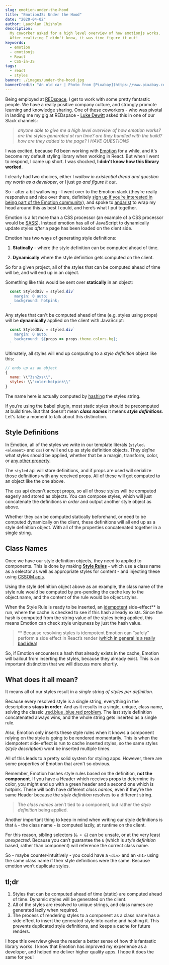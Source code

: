 ```yaml
---
slug: emotion-under-the-hood
title: "EmotionJS: Under the Hood"
date: "2020-04-02"
author: Lauchlan Chisholm
description:
  My coworker asked for a high level overview of how emotionjs works.
  After realizing I didn't know, it was time figure it out!
keywords:
  - emotion
  - emotionjs
  - React
  - CSS-in-JS
tags:
  - react
  - styles
banner: ./images/under-the-hood.jpg
bannerCredit: "An old car | Photo from [Pixabay](https://www.pixabay.com)"
---
```


Being employed at [REDspace](https://www.redspace.com/), I get to work with some pretty fantastic people. We have a really positive company culture, and strongly promote learning and knowledge sharing. One of these coworkers - who was pivotal in landing me my gig at REDspace - [Luke Dewitt](https://github.com/whatadewitt) asked this in one of our Slack channels:

> *anyone able to give me a high level overview of how emotion works? are the styles generated at run time? are they bundled with the build? how are they added to the page? I HAVE QUESTIONS*

I was excited, because I'd been working with [Emotion](https://emotion.sh/docs/introduction) for a while, and it's become my default styling library when working in React. But when I went to respond, I came up short. I was shocked, **I didn't know how this library worked**.

I clearly had two choices, either I _wallow in existential dread and question my worth as a developer_, or I just _go and figure it out_.

So - after a bit wallowing - I went over to the Emotion slack (they’re really responsive and nice over there, definitely [sign up if you’re interested in being part of the Emotion community](https://emotion-slack.now.sh/)), and spoke to [andarist](https://github.com/andarist) to wrap my head around this as best I could, and here’s what I put together.

Emotion is a lot more than a CSS processor (an example of a CSS processor would be [SASS](https://sass-lang.com/)). Instead emotion has all of JavaScript to dynamically update styles _after_ a page has been loaded on the clent side.

Emotion has two ways of generating style definitions:

1. **Statically** - where the style definition can be computed ahead of time.

2. **Dynamically** where the style definition gets computed on the client.

So for a given project, all of the styles that can be computed ahead of time will be, and will end up in an object.

Something like this would be sent over **statically** in an object:

```jsx
  const StyledDiv = styled.div`
    margin: 0 auto;
    background: hotpink;
  `
```

Any styles that can't be computed ahead of time (e.g. styles using props) will be **dynamically** applied on the client with JavaScript:

```jsx
  const StyledDiv = styled.div`
    margin: 0 auto;
    background: ${props => props.theme.colors.bg};
  `
```

Ultimately, all styles will end up computing to a _style definition_ object like this:

```javascript
// ends up as an object
{
  name: \\"3sn2xs\\",
  styles: \\"color:hotpink\\"
}
```

The name here is actually computed by [hashing](https://en.wikipedia.org/wiki/Hash_function) the styles string.

If you’re using the babel plugin, most static styles should be precomputed at build time. But that doesn’t mean **_class names_** it means **_style definitions_**. Let's take a moment to talk about this distinction.

## Style Definitions

In Emotion, all of the styles we write in our template literals (`styled.<element>` and `css`) or will end up as style definition objects. They _define_ what styles should be applied, whether that be a margin, transform, color, or [any other property](https://developer.mozilla.org/en-US/docs/Web/CSS/CSS_Properties_Reference).

The `styled` api will store definitions, and if props are used will serialize those definitions with any received props. All of these will get computed to an object like the one above.

The `css` api doesn't accept props, so all of those styles will be computed eagerly and stored as objects. You can compose styles, which will just concatenate the definitions _in order_ and output another style object as above.

Whether they can be computed statically beforehand, or need to be computed dynamically on the client, these definitions will all end up as a style definition object. With all of the properties concatenated together in a single string.

## Class Names

Once we have our style definition objects, they need to applied to components. This is done by making **[Style Rules](https://developer.mozilla.org/en-US/docs/Web/API/CSSStyleRule)** - which use a class name as a selector as well as appropriate styles for content - and injecting these using [CSSOM apis](https://developer.mozilla.org/en-US/docs/Web/API/CSS_Object_Model).

Using the style definition object above as an example, the class name of the style rule would be computed by pre-pending the cache key to the object.name, and the content of the rule would be object.styles.

When the Style Rule is ready to be inserted, an [idempotent](https://en.wikipedia.org/wiki/Idempotence#Computer_science_meaning) side-effect** is run, where the cache is checked to see if this hash already exists. Since the hash is computed from the string value of the styles being applied, this means Emotion can check style uniquness by just the hash value.

> ** Because resolving styles is idempotent Emotion can “safely” perform a side effect in React’s render ([which in general is a really bad idea](https://reactjs.org/docs/hooks-effect.html#example-using-classes))

So, if Emotion encounters a hash that already exists in the cache, Emotion will bailout from inserting the styles, because they already exist. This is an important distinction that we will discuss more shortly.

## What does it all mean?

It means all of our styles result in a *single string of styles per definition*.

Because every resolved style is a single string, everything in the descriptions **stays in order**. And as it results in a single, unique, class name, solving the classic [.red.blue .blue.red problem](https://gomakethings.com/understanding-the-cascade-and-specificity-in-css/). The last style definition concatenated always wins, and the whole string gets inserted as a single rule.

Also, Emotion only inserts these style rules when it knows a component relying on the style is going to be rendered momentarily. This is when the idempotent side-effect is run to cache inserted styles, so the same styles (_style description_) wont be inserted multiple times.

All of this leads to a pretty solid system for styling apps. However, there are some properties of Emotion that aren't so obvious.

Remember, Emotion hashes style rules based on the definition, **not the component**. If you have a Header which receives props to determine its color, you might end up with a green header and a second one which is hotpink. These will both have different _class names_, even if they’re the same Header because the _style definition_ resolves to a different string. 

> The _class names_ aren’t tied to a component, but rather the _style definition_ being applied.

Another important thing to keep in mind when writing our style definitions is that `&` - the class name - is computed lazily, at runtime on the client. 

For this reason, sibling selectors (`& + &`) can be unsafe, or at the very least *unexpected*. Because you can’t guarantee the `&` (which is _style definition_ based, rather than component) will reference the correct class name.

So - maybe counter-intuitively - you could have a `<div>` and an `<h1>` using the same class name if their style definitions were the same. Because emotion won’t duplicate styles.

## tl;dr
  1. Styles that can be computed ahead of time (static) are computed ahead of time. Dynamic styles will be generated on the client.
  2. All of the styles are resolved to unique strings, and class names are generated lazily when required.
  3. The process of rendering styles to a component as a class name has a side effect to insert the generated style into cache and hashing it. This prevents duplicated style definitions, and keeps a cache for future renders.

I hope this overview gives the reader a better sense of how this fantastic library works. I know that Emotion has improved my experience as a developer, and helped me deliver higher quality apps. I hope it does the same for you!